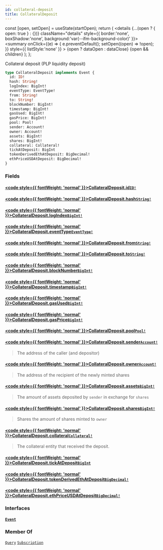 ```yaml
---
id: collateral-deposit
title: CollateralDeposit
---
```









  const [open, setOpen] = useState(startOpen);
  return (
    <details {...(open ? { open: true } : {})} className="details" style={{ border:'none', boxShadow:'none', background:'var(--ifm-background-color)' }}>
      <summary
        onClick={(e) => {
          e.preventDefault();
          setOpen((open) => !open);
        }}
        style={{ listStyle:'none' }}
      >
      {open ? dataOpen : dataClose}
      </summary>
      {open && children}
    </details>
  );
};








 Collateral deposit (PLP liquidity deposit) 


```graphql
type CollateralDeposit implements Event {
  id: ID!
  hash: String!
  logIndex: BigInt!
  eventType: EventType!
  from: String!
  to: String!
  blockNumber: BigInt!
  timestamp: BigInt!
  gasUsed: BigInt!
  gasPrice: BigInt!
  pool: Pool!
  sender: Account!
  owner: Account!
  assets: BigInt!
  shares: BigInt!
  collateral: Collateral!
  tickAtDeposit: BigInt
  tokenDerivedEthAtDeposit: BigDecimal!
  ethPriceUSDAtDeposit: BigDecimal!
}
```




### Fields

#### [<code style={{ fontWeight: 'normal' }}>CollateralDeposit.<b>id</b></code>](#)<Bullet />[`ID!`](/docs/subgraph-generated/types/scalars/id)  
> 
> 
> 
> 

#### [<code style={{ fontWeight: 'normal' }}>CollateralDeposit.<b>hash</b></code>](#)<Bullet />[`String!`](/docs/subgraph-generated/types/scalars/string)  
> 
> 
> 
> 

#### [<code style={{ fontWeight: 'normal' }}>CollateralDeposit.<b>logIndex</b></code>](#)<Bullet />[`BigInt!`](/docs/subgraph-generated/types/scalars/big-int)  
> 
> 
> 
> 

#### [<code style={{ fontWeight: 'normal' }}>CollateralDeposit.<b>eventType</b></code>](#)<Bullet />[`EventType!`](/docs/subgraph-generated/types/enums/event-type)  
> 
> 
> 
> 

#### [<code style={{ fontWeight: 'normal' }}>CollateralDeposit.<b>from</b></code>](#)<Bullet />[`String!`](/docs/subgraph-generated/types/scalars/string)  
> 
> 
> 
> 

#### [<code style={{ fontWeight: 'normal' }}>CollateralDeposit.<b>to</b></code>](#)<Bullet />[`String!`](/docs/subgraph-generated/types/scalars/string)  
> 
> 
> 
> 

#### [<code style={{ fontWeight: 'normal' }}>CollateralDeposit.<b>blockNumber</b></code>](#)<Bullet />[`BigInt!`](/docs/subgraph-generated/types/scalars/big-int)  
> 
> 
> 
> 

#### [<code style={{ fontWeight: 'normal' }}>CollateralDeposit.<b>timestamp</b></code>](#)<Bullet />[`BigInt!`](/docs/subgraph-generated/types/scalars/big-int)  
> 
> 
> 
> 

#### [<code style={{ fontWeight: 'normal' }}>CollateralDeposit.<b>gasUsed</b></code>](#)<Bullet />[`BigInt!`](/docs/subgraph-generated/types/scalars/big-int)  
> 
> 
> 
> 

#### [<code style={{ fontWeight: 'normal' }}>CollateralDeposit.<b>gasPrice</b></code>](#)<Bullet />[`BigInt!`](/docs/subgraph-generated/types/scalars/big-int)  
> 
> 
> 
> 

#### [<code style={{ fontWeight: 'normal' }}>CollateralDeposit.<b>pool</b></code>](#)<Bullet />[`Pool!`](/docs/subgraph-generated/types/objects/pool)  
> 
> 
> 
> 

#### [<code style={{ fontWeight: 'normal' }}>CollateralDeposit.<b>sender</b></code>](#)<Bullet />[`Account!`](/docs/subgraph-generated/types/objects/account)  
> 
> 
>  The address of the caller (and depositor) 
> 

#### [<code style={{ fontWeight: 'normal' }}>CollateralDeposit.<b>owner</b></code>](#)<Bullet />[`Account!`](/docs/subgraph-generated/types/objects/account)  
> 
> 
>  The address of the recipient of the newly minted shares 
> 

#### [<code style={{ fontWeight: 'normal' }}>CollateralDeposit.<b>assets</b></code>](#)<Bullet />[`BigInt!`](/docs/subgraph-generated/types/scalars/big-int)  
> 
> 
>  The amount of assets deposited by `sender` in exchange for `shares` 
> 

#### [<code style={{ fontWeight: 'normal' }}>CollateralDeposit.<b>shares</b></code>](#)<Bullet />[`BigInt!`](/docs/subgraph-generated/types/scalars/big-int)  
> 
> 
>  Shares the amount of shares minted to `owner` 
> 

#### [<code style={{ fontWeight: 'normal' }}>CollateralDeposit.<b>collateral</b></code>](#)<Bullet />[`Collateral!`](/docs/subgraph-generated/types/objects/collateral)  
> 
> 
>  The collateral entity that received the deposit. 
> 

#### [<code style={{ fontWeight: 'normal' }}>CollateralDeposit.<b>tickAtDeposit</b></code>](#)<Bullet />[`BigInt`](/docs/subgraph-generated/types/scalars/big-int)  
> 
> 
> 
> 

#### [<code style={{ fontWeight: 'normal' }}>CollateralDeposit.<b>tokenDerivedEthAtDeposit</b></code>](#)<Bullet />[`BigDecimal!`](/docs/subgraph-generated/types/scalars/big-decimal)  
> 
> 
> 
> 

#### [<code style={{ fontWeight: 'normal' }}>CollateralDeposit.<b>ethPriceUSDAtDeposit</b></code>](#)<Bullet />[`BigDecimal!`](/docs/subgraph-generated/types/scalars/big-decimal)  
> 
> 
> 
> 

### Interfaces

#### [`Event`](/docs/subgraph-generated/types/interfaces/event)  
> 
> 
> 
> 





### Member Of

[`Query`](/docs/subgraph-generated/types/objects/query)  <Badge class="badge badge--secondary" text="object"/><Bullet />[`Subscription`](/docs/subgraph-generated/types/objects/subscription)  <Badge class="badge badge--secondary" text="object"/>

